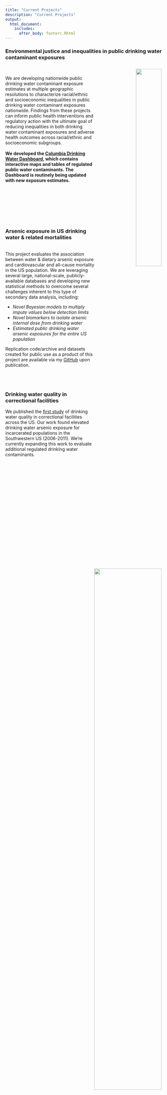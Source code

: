 ```yaml
---
title: "Current Projects"
description: "Current Projects"
output:
  html_document:
    includes:
      after_body: footerc.Rhtml
---
```


### Environmental justice and inequalities in public drinking water contaminant exposures

<p style="text-align:right;"><img src="SocioCCMap.png" style="width:40%; border:0px solid #525252" ALIGN = "right" HSPACE="10" VSPACE="10"/></p>
<br>

We are developing nationwide public drinking water contaminant exposure estimates at multiple geographic resolutions to characterize racial/ethnic and socioeconomic inequalities in public drinking water contaminant exposures nationwide. Findings from these projects can inform public health interventions and regulatory action with the ultimate goal of reducing inequalities in both drinking water contaminant exposures and adverse health outcomes across racial/ethnic and socioeconomic subgroups. 
<br>
<br>
<b>We developed the [Columbia Drinking Water Dashboard,](https://msph.shinyapps.io/drinking-water-dashboard/) which contains interactive maps and tables of regulated public water contaminants. The Dashboard is routinely being updated with new exposure estimates. </b>
<br>
<br>
<br>
<br>
<br>
<br>
<br>
<br>

### Arsenic exposure in US drinking water & related mortalities
<p style="text-align:right;"><img src="MapGifAug.gif" style="width:65%; border:0px solid #525252" ALIGN = "right" HSPACE="10" VSPACE="10"/></p>
<br>
This project evaluates the association between water & dietary arsenic exposure and cardiovascular and all-cause mortality in the US population. We are leveraging several large, national-scale, publicly-available databases and developing new statistical methods to overcome several challenges inherent to this type of secondary data analysis, including:
<ul><li><i>Novel Bayesian models to multiply impute values below detection limits</i></li>
<li><i>Novel biomarkers to isolate arsenic internal dose from drinking water</i></li>
<li><i>Estimated public drinking water arsenic exposures for the entire US population</i></li></ul>
Replication code/archive and datasets created for public use as a product of this project are available via my [GitHub](https://github.com/annenigra/epa-public-water-arsenic) upon publication.
<br>
<br>
<br>
<br>

### Drinking water quality in correctional facilities
We published the [first study](https://www.ncbi.nlm.nih.gov/pubmed/32585331) of drinking water quality in correctional facilities across the US. Our work found elevated drinking water arsenic exposure for incarcerated populations in the Southwestern US (2006-2011). We're currently expanding this work to evaluate additional regulated drinking water contaminants.
<p style="text-align:center;"><img src="PrisonArsenic.jpg" style="width:100%; border:0px solid #525252" ALIGN = "center" HSPACE="10" VSPACE="10"/></p>
<br>
<br>
<br>
<br>

### Mercury exposure assessment: a community-directed research project
We are working with community-based collaborators in the Northern Plains to design and implement a pilot study to characterize mercury exposure in tribal communities using both biomonitoring and environmental monitoring. A key component of this project is the inclusion of local high school students in field work/data collection, data analysis, and results dissemination. We mentor local students through high school science fair projects related to population- and community-level metal exposure assessment and plan to expand this collaboration further beyond the aims of this specific project.
<br>
<img src="soilhg.jpg" style="width:20%; border:2px solid #525252"/>
<img src="hgair2.jpg" style="width:20%; border:2px solid #525252"/>
<img src="riverhg.jpg" style="width:35%; border:2px solid #525252"/>
<img src="hgbags.jpg" style="width:20%; border:2px solid #525252"/>

<br>





